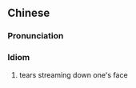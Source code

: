 ==Chinese==
{{zh-forms|s=一把鼻涕一把泪|type=2221}}

===Pronunciation===
{{zh-pron
|m=一bǎ bítì 一bǎ lèi
|c=jat1 baa2 bei6 tai3 jat1 baa2 leoi6
|cat=id
}}

===Idiom===
{{zh-idiom}}

# tears streaming down one's face